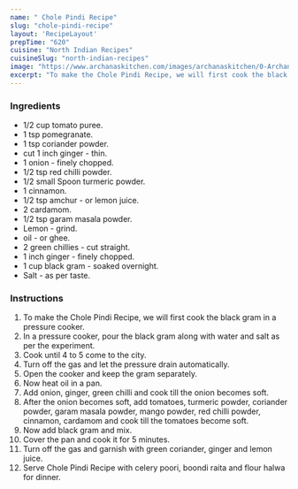 ---
name: " Chole Pindi Recipe"
slug: "chole-pindi-recipe"
layout: 'RecipeLayout'
prepTime: "620"
cuisine: "North Indian Recipes"
cuisineSlug: "north-indian-recipes"
image: "https://www.archanaskitchen.com/images/archanaskitchen/0-Archanas-Kitchen-Recipes/2018/jan-5/Chole_Pindi_Recipe_Spicy_Chickpea_Curry-0828.jpg"
excerpt: "To make the Chole Pindi Recipe, we will first cook the black gram in a pressure cooker"
---

### Ingredients

-  1/2 cup tomato puree.
-  1 tsp pomegranate.
-  1 tsp coriander powder.
-  cut 1 inch ginger - thin.
-  1 onion - finely chopped.
-  1/2 tsp red chilli powder.
-  1/2 small Spoon turmeric powder.
-  1 cinnamon.
-  1/2 tsp amchur - or lemon juice.
-  2 cardamom.
-  1/2 tsp garam masala powder.
-  Lemon - grind.
-  oil - or ghee.
-  2 green chillies - cut straight.
-  1 inch ginger - finely chopped.
- 1 cup black gram - soaked overnight.
-  Salt - as per taste.

### Instructions

1. To make the Chole Pindi Recipe, we will first cook the black gram in a pressure cooker.
1. In a pressure cooker, pour the black gram along with water and salt as per the experiment.
1. Cook until 4 to 5 come to the city.
1. Turn off the gas and let the pressure drain automatically.
1. Open the cooker and keep the gram separately.
1. Now heat oil in a pan.
1. Add onion, ginger, green chilli and cook till the onion becomes soft.
1. After the onion becomes soft, add tomatoes, turmeric powder, coriander powder, garam masala powder, mango powder, red chilli powder, cinnamon, cardamom and cook till the tomatoes become soft.
1. Now add black gram and mix.
1. Cover the pan and cook it for 5 minutes.
1. Turn off the gas and garnish with green coriander, ginger and lemon juice.
1. Serve Chole Pindi Recipe with celery poori, boondi raita and flour halwa for dinner.
